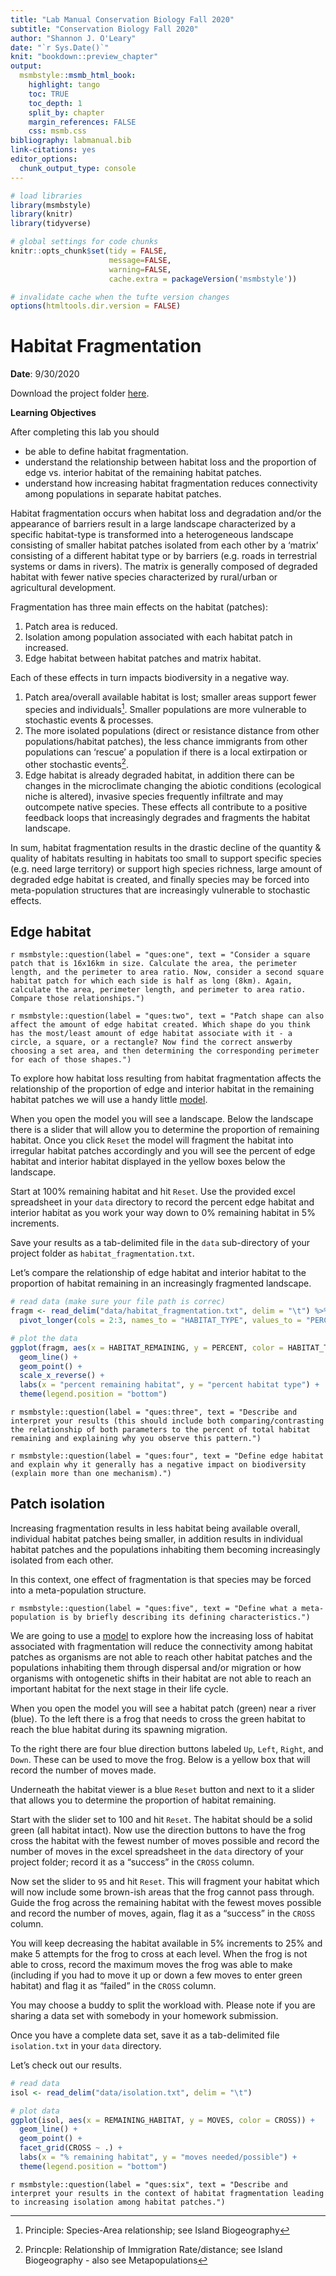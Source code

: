```yaml
---
title: "Lab Manual Conservation Biology Fall 2020"
subtitle: "Conservation Biology Fall 2020"
author: "Shannon J. O'Leary"
date: "`r Sys.Date()`"
knit: "bookdown::preview_chapter"
output:
  msmbstyle::msmb_html_book:
    highlight: tango
    toc: TRUE
    toc_depth: 1
    split_by: chapter
    margin_references: FALSE
    css: msmb.css
bibliography: labmanual.bib
link-citations: yes
editor_options: 
  chunk_output_type: console
---
```


```r

# load libraries
library(msmbstyle)
library(knitr)
library(tidyverse)

# global settings for code chunks
knitr::opts_chunk$set(tidy = FALSE, 
                      message=FALSE, 
                      warning=FALSE,
                      cache.extra = packageVersion('msmbstyle'))

# invalidate cache when the tufte version changes
options(htmltools.dir.version = FALSE)

```

# Habitat Fragmentation

**Date**: 9/30/2020

Download the project folder [here](https://drive.google.com/drive/folders/1a3yt89V_vmSrClLhEgLKEmHOX_-HYbJQ?usp=sharing).

**Learning Objectives**

After completing this lab you should

* be able to define habitat fragmentation.
* understand the relationship between habitat loss and the proportion of edge vs. interior habitat of the remaining habitat patches.
* understand how increasing habitat fragmentation reduces connectivity among populations in separate habitat patches.

Habitat fragmentation occurs when habitat loss and degradation and/or the appearance of barriers result in a large landscape characterized by a specific habitat-type is transformed into a heterogeneous landscape consisting of smaller habitat patches isolated from each other by a 'matrix' consisting of a different habitat type or by barriers (e.g. roads in terrestrial systems or dams in rivers). The matrix is generally composed of degraded habitat with fewer native species characterized by rural/urban or agricultural development.

Fragmentation has three main effects on the habitat (patches):

1. Patch area is reduced.
2. Isolation among population associated with each habitat patch in increased.
3. Edge habitat between habitat patches and matrix habitat.

Each of these effects in turn impacts biodiversity in a negative way.

1. Patch area/overall available habitat is lost; smaller areas support fewer species and individuals^[Principle: Species-Area relationship; see Island Biogeography]. Smaller populations are more vulnerable to stochastic events & processes.
2. The more isolated populations (direct or resistance distance from other populations/habitat patches), the less chance immigrants from other populations can 'rescue' a population if there is a local extirpation or other stochastic events^[Princple: Relationship of Immigration Rate/distance; see Island Biogeography - also see Metapopulations].
3. Edge habitat is already degraded habitat, in addition there can be changes in the microclimate changing the abiotic conditions (ecological niche is altered), invasive species frequently infiltrate and may outcompete native species. These effects all contribute to a positive feedback loops that increasingly degrades and fragments the habitat landscape.

In sum, habitat fragmentation results in the drastic decline of the quantity & quality of habitats resulting in habitats too small to support specific species (e.g. need large territory) or support high species richness, large amount of degraded edge habitat is created, and finally species may be forced into meta-population structures that are increasingly vulnerable to stochastic effects.


## Edge habitat

`r msmbstyle::question(label = "ques:one", text = "Consider a square patch that is 16x16km in size. Calculate the area, the perimeter length, and the perimeter to area ratio. Now, consider a second square habitat patch for which each side is half as long (8km). Again, calculate the area, perimeter length, and perimeter to area ratio. Compare those relationships.")`

`r msmbstyle::question(label = "ques:two", text = "Patch shape can also affect the amount of edge habitat created. Which shape do you think has the most/least amount of edge habitat associate with it - a circle, a square, or a rectangle? Now find the correct answerby choosing a set area, and then determining the corresponding perimeter for each of those shapes.")`

To explore how habitat loss resulting from habitat fragmentation affects the relationship of the proportion of edge and interior habitat in the remaining habitat patches we will use a handy little [model](http://virtualbiologylab.org/NetWebHTML_FilesJan2016/Fragmentation.html).

When you open the model you will see a landscape. Below the landscape there is a slider that will allow you to determine the proportion of remaining habitat. Once you click `Reset` the model will fragment the habitat into irregular habitat patches accordingly and you will see the percent of edge habitat and interior habitat displayed in the yellow boxes below the landscape. 

Start at 100% remaining habitat and hit `Reset`. Use the provided excel spreadsheet in your `data` directory to record the percent edge habitat and interior habitat as you work your way down to 0% remaining habitat in 5% increments.

Save your results as a tab-delimited file in the `data` sub-directory of your project folder as `habitat_fragmentation.txt`.

Let's compare the relationship of edge habitat and interior habitat to the proportion of habitat remaining in an increasingly fragmented landscape.

```r

# read data (make sure your file path is correc)
fragm <- read_delim("data/habitat_fragmentation.txt", delim = "\t") %>%
  pivot_longer(cols = 2:3, names_to = "HABITAT_TYPE", values_to = "PERCENT")

# plot the data
ggplot(fragm, aes(x = HABITAT_REMAINING, y = PERCENT, color = HABITAT_TYPE)) +
  geom_line() +
  geom_point() +
  scale_x_reverse() +
  labs(x = "percent remaining habitat", y = "percent habitat type") +
  theme(legend.position = "bottom")

```

`r msmbstyle::question(label = "ques:three", text = "Describe and interpret your results (this should include both comparing/contrasting the relationship of both parameters to the percent of total habitat remaining and explaining why you observe this pattern.")`

`r msmbstyle::question(label = "ques:four", text = "Define edge habitat and explain why it generally has a negative impact on biodiversity (explain more than one mechanism).")`


## Patch isolation

Increasing fragmentation results in less habitat being available overall, individual habitat patches being smaller, in addition results in individual habitat patches and the populations inhabiting them becoming increasingly isolated from each other. 

In this context, one effect of fragmentation is that species may be forced into a meta-population structure.

`r msmbstyle::question(label = "ques:five", text = "Define what a meta-population is by briefly describing its defining characteristics.")`

We are going to use a [model](http://virtualbiologylab.org/NetWebHTML_FilesJan2016/Dispersal.html) to explore how the increasing loss of habitat associated with fragmentation will reduce the connectivity among habitat patches as organisms are not able to reach other habitat patches and the populations inhabiting them through dispersal and/or migration or how organisms with ontogenetic shifts in their habitat are not able to reach an important habitat for the next stage in their life cycle.

When you open the model you will see a habitat patch (green) near a river (blue). To the left there is a frog that needs to cross the green habitat to reach the blue habitat during its spawning migration. 

To the right there are four blue direction buttons labeled `Up`, `Left`, `Right`, and `Down`. These can be used to move the frog. Below is a yellow box that will record the number of moves made.

Underneath the habitat viewer is a blue `Reset` button and next to it a slider that allows you to determine the proportion of habitat remaining.

Start with the slider set to 100 and hit `Reset`. The habitat should be a solid green (all habitat intact). Now use the direction buttons to have the frog cross the habitat with the fewest number of moves possible and record the number of moves in the excel spreadsheet in the `data` directory of your project folder; record it as a "success" in the `CROSS` column.

Now set the slider to `95` and hit `Reset`. This will fragment your habitat which will now include some brown-ish areas that the frog cannot pass through. Guide the frog across the remaining habitat with the fewest moves possible and record the number of moves, again, flag it as a "success" in the `CROSS` column.

You will keep decreasing the habitat available in 5% increments to 25% and make 5 attempts for the frog to cross at each level. When the frog is not able to cross, record the maximum moves the frog was able to make (including if you had to move it up or down a few moves to enter green habitat) and flag it as "failed" in the `CROSS` column.

You may choose a buddy to split the workload with. Please note if you are sharing a data set with somebody in your homework submission.

Once you have a complete data set, save it as a tab-delimited file `isolation.txt` in your `data` directory.

Let's check out our results.

```r

# read data
isol <- read_delim("data/isolation.txt", delim = "\t")

# plot data
ggplot(isol, aes(x = REMAINING_HABITAT, y = MOVES, color = CROSS)) +
  geom_line() +
  geom_point() +
  facet_grid(CROSS ~ .) +
  labs(x = "% remaining habitat", y = "moves needed/possible") +
  theme(legend.position = "bottom")

```

`r msmbstyle::question(label = "ques:six", text = "Describe and interpret your results in the context of habitat fragmentation leading to increasing isolation among habitat patches.")`
